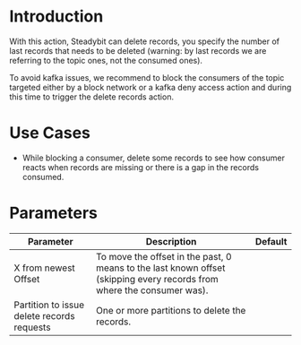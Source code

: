 # Introduction

With this action, Steadybit can delete records, you specify the number of last records that needs to be deleted (warning: by last records we are referring to the topic ones, not the consumed ones).

To avoid kafka issues, we recommend to block the consumers of the topic targeted either by a block network or a kafka deny access action and during this time to trigger the delete records action.

# Use Cases

 - While blocking a consumer, delete some records to see how consumer reacts when records are missing or there is a gap in the records consumed.

# Parameters

| Parameter                                  | Description                                                                                                            | Default |
|--------------------------------------------|------------------------------------------------------------------------------------------------------------------------|---------|
| X from newest Offset                       | To move the offset in the past, 0 means to the last known offset (skipping every records from where the consumer was). |         |
| Partition to issue delete records requests | One or more partitions to delete the records.                                                                          |         |

